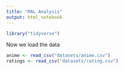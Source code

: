 ```yaml
---
title: "MAL Analysis"
output: html_notebook
---
```


```r
library("tidyverse")
```

Now we load the data

```r
anime <- read_csv("datasets/anime.csv")
ratings <- read_csv("datasets/rating.csv")
```


